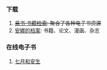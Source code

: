 ### 下载

1. ~~[易书 书籍检索](https://search.yibook.org/): 聚合了各种电子书资源~~
2. [安娜的档案](https://zh.annas-archive.org/): 书籍、论文、漫画、杂志

### 在线电子书

1.  [七月和安生](https://www.williamlong.info/anni/archives/ansheng.html)
